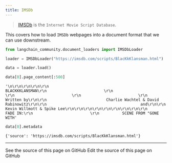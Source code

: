 ```yaml
---
title: IMSDb
---
```


>[IMSDb](https://imsdb.com/) is the `Internet Movie Script Database`.

This covers how to load `IMSDb` webpages into a document format that we can use downstream.

```python
from langchain_community.document_loaders import IMSDbLoader
```

```python
loader = IMSDbLoader("https://imsdb.com/scripts/BlacKkKlansman.html")
```

```python
data = loader.load()
```

```python
data[0].page_content[:500]
```

```output
'\n\r\n\r\n\r\n\r\n                                    BLACKKKLANSMAN\r\n                         \r\n                         \r\n                         \r\n                         \r\n                                      Written by\r\n\r\n                          Charlie Wachtel & David Rabinowitz\r\n\r\n                                         and\r\n\r\n                              Kevin Willmott & Spike Lee\r\n\r\n\r\n\r\n\r\n\r\n\r\n\r\n\r\n                         FADE IN:\r\n                         \r\n          SCENE FROM "GONE WITH'
```

```python
data[0].metadata
```

```output
{'source': 'https://imsdb.com/scripts/BlacKkKlansman.html'}
```

---

<CardGroup cols={2}>
  <Card title="View Source" icon="eye" href="https://github.com/langchain-ai/docs/blob/main/src/oss/python/integrations/document_loaders/imsdb.mdx">
    See the source of this page on GitHub
  </Card>
  <Card title="Edit Source" icon="pen-to-square" href="https://github.com/langchain-ai/docs/edit/main/src/oss/python/integrations/document_loaders/imsdb.mdx">
    Edit the source of this page on GitHub
  </Card>
</CardGroup>
